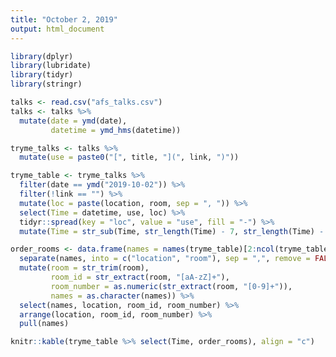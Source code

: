 ---
title: "October 2, 2019"
output: html_document
---

```{r, echo = FALSE, message = FALSE, warning = FALSE}
library(dplyr)
library(lubridate)
library(tidyr)
library(stringr)

talks <- read.csv("afs_talks.csv")
talks <- talks %>%
  mutate(date = ymd(date),
         datetime = ymd_hms(datetime))

tryme_talks <- talks %>%
  mutate(use = paste0("[", title, "](", link, ")"))

tryme_table <- tryme_talks %>%
  filter(date == ymd("2019-10-02")) %>%
  filter(!link == "") %>%
  mutate(loc = paste(location, room, sep = ", ")) %>%
  select(Time = datetime, use, loc) %>%
  tidyr::spread(key = "loc", value = "use", fill = "-") %>%
  mutate(Time = str_sub(Time, str_length(Time) - 7, str_length(Time) - 3))

order_rooms <- data.frame(names = names(tryme_table)[2:ncol(tryme_table)]) %>%
  separate(names, into = c("location", "room"), sep = ",", remove = FALSE) %>%
  mutate(room = str_trim(room),
         room_id = str_extract(room, "[aA-zZ]+"), 
         room_number = as.numeric(str_extract(room, "[0-9]+")),
         names = as.character(names)) %>%
  select(names, location, room_id, room_number) %>%
  arrange(location, room_id, room_number) %>%
  pull(names)

knitr::kable(tryme_table %>% select(Time, order_rooms), align = "c")
```
